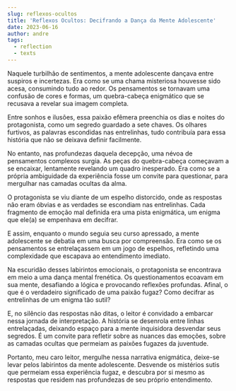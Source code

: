 ```yaml
---
slug: reflexos-ocultos
title: 'Reflexos Ocultos: Decifrando a Dança da Mente Adolescente'
date: 2023-06-16
author: andre
tags:
  - reflection
  - texts
---
```


Naquele turbilhão de sentimentos, a mente adolescente dançava entre suspiros e incertezas. Era como se uma chama misteriosa houvesse sido acesa, consumindo tudo ao redor. Os pensamentos se tornavam uma confusão de cores e formas, um quebra-cabeça enigmático que se recusava a revelar sua imagem completa.

Entre sonhos e ilusões, essa paixão efêmera preenchia os dias e noites do protagonista, como um segredo guardado a sete chaves. Os olhares furtivos, as palavras escondidas nas entrelinhas, tudo contribuía para essa história que não se deixava definir facilmente.

No entanto, nas profundezas daquela decepção, uma névoa de pensamentos complexos surgia. As peças do quebra-cabeça começavam a se encaixar, lentamente revelando um quadro inesperado. Era como se a própria ambiguidade da experiência fosse um convite para questionar, para mergulhar nas camadas ocultas da alma.

O protagonista se viu diante de um espelho distorcido, onde as respostas não eram óbvias e as verdades se escondiam nas entrelinhas. Cada fragmento de emoção mal definida era uma pista enigmática, um enigma que ele(a) se empenhava em decifrar.

E assim, enquanto o mundo seguia seu curso apressado, a mente adolescente se debatia em uma busca por compreensão. Era como se os pensamentos se entrelaçassem em um jogo de espelhos, refletindo uma complexidade que escapava ao entendimento imediato.

Na escuridão desses labirintos emocionais, o protagonista se encontrava em meio a uma dança mental frenética. Os questionamentos ecoavam em sua mente, desafiando a lógica e provocando reflexões profundas. Afinal, o que é o verdadeiro significado de uma paixão fugaz? Como decifrar as entrelinhas de um enigma tão sutil?

E, no silêncio das respostas não ditas, o leitor é convidado a embarcar nessa jornada de interpretação. A história se desenrola entre linhas entrelaçadas, deixando espaço para a mente inquisidora desvendar seus segredos. É um convite para refletir sobre as nuances das emoções, sobre as camadas ocultas que permeiam as paixões fugazes da juventude.

Portanto, meu caro leitor, mergulhe nessa narrativa enigmática, deixe-se levar pelos labirintos da mente adolescente. Desvende os mistérios sutis que permeiam essa experiência fugaz, e descubra por si mesmo as respostas que residem nas profundezas de seu próprio entendimento.
